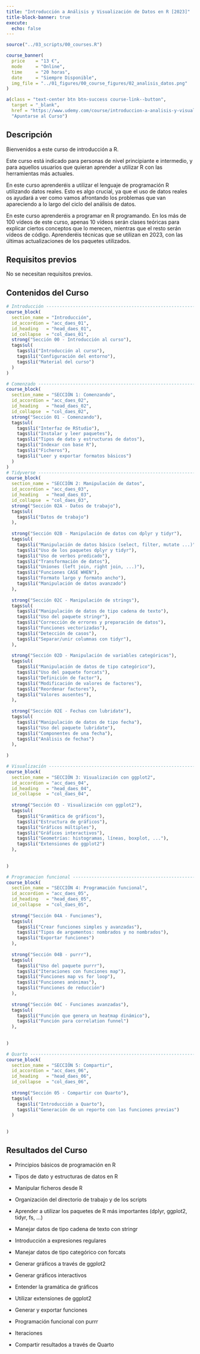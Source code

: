 ```yaml
---
title: "Introducción a Análisis y Visualización de Datos en R [2023]"
title-block-banner: true
execute: 
  echo: false
---
```


```r
source("../03_scripts/00_courses.R")
```

::: course-banner
```r
course_banner(
  price    = "13 €",
  mode     = "Online",
  time     = "20 horas",
  date     = "Siempre Disponible",
  img_file = "../01_figures/00_course_figures/02_analisis_datos.png"
)
```
:::

::: course-link
```r
a(class = "text-center btn btn-success course-link--button",
  target = "_blank",
  href = "https://www.udemy.com/course/introduccion-a-analisis-y-visualizacion-de-datos-en-r-2023/?couponCode=8631464F84A88E393D9E", 
  "Apuntarse al Curso")
```
:::

::: course-description
::: course-description--title
## Descripción
:::

::: course-description--text
Bienvenidos a este curso de introducción a R.

Este curso está indicado para personas de nivel principiante e intermedio, y para aquellos usuarios que quieran aprender a utilizar R con las herramientas más actuales.

En este curso aprenderéis a utilizar el lenguaje de programación R utilizando datos reales. Esto es algo crucial, ya que el uso de datos reales os ayudará a ver como vamos afrontando los problemas que van apareciendo a lo largo del ciclo del análisis de datos.

En este curso aprenderéis a programar en R programando. En los más de 100 vídeos de este curso, apenas 10 vídeos serán clases teóricas para explicar ciertos conceptos que lo merecen, mientras que el resto serán vídeos de código. Aprenderéis técnicas que se utilizan en 2023, con las últimas actualizaciones de los paquetes utilizados.
:::
:::

::: course-description
::: course-description--title
## Requisitos previos
:::

::: course-description--text
No se necesitan requisitos previos.
:::
:::

::: {.course-curriculum .column-screen}
::: course-description--title
## Contenidos del Curso
:::

```r
# Introducción --------------------------------------------------------------------
course_block(
  section_name = "Introducción",
  id_accordion = "acc_daes_01",
  id_heading   = "head_daes_01",
  id_collapse  = "col_daes_01",
  strong("Sección 00 - Introducción al curso"),
  tags$ul(
    tags$li("Introducción al curso"),
    tags$li("Configuración del entorno"),
    tags$li("Material del curso")
  )
)

# Comenzado ----------------------------------------------------------------------
course_block(
  section_name = "SECCIÓN 1: Comenzando",
  id_accordion = "acc_daes_02",
  id_heading   = "head_daes_02",
  id_collapse  = "col_daes_02",
  strong("Sección 01 - Comenzando"),
  tags$ul(
    tags$li("Interfaz de RStudio"),
    tags$li("Instalar y leer paquetes"),
    tags$li("Tipos de dato y estructuras de datos"),
    tags$li("Indexar con base R"),
    tags$li("Ficheros"),
    tags$li("Leer y exportar formatos básicos")
  )
)
# Tidyverse --------------------------------------------------------------------
course_block(
  section_name = "SECCIÓN 2: Manipulación de datos",
  id_accordion = "acc_daes_03",
  id_heading   = "head_daes_03",
  id_collapse  = "col_daes_03",
  strong("Sección 02A - Datos de trabajo"),
  tags$ul(
    tags$li("Datos de trabajo")
  ),
  
  strong("Sección 02B - Manipulación de datos con dplyr y tidyr"),
  tags$ul(
    tags$li("Manipulación de datos básico (select, filter, mutate ...)"),
    tags$li("Uso de los paquetes dplyr y tidyr"),
    tags$li("Uso de verbos predicado"),
    tags$li("Transformación de datos"),
    tags$li("Uniones (left join, right join, ...)"),
    tags$li("Funciones CASE WHEN"),
    tags$li("Formato largo y formato ancho"),
    tags$li("Manipulación de datos avanzado")
  ),
  
  strong("Sección 02C - Manipulación de strings"),
  tags$ul(
    tags$li("Manipulación de datos de tipo cadena de texto"),
    tags$li("Uso del paquete stringr"),
    tags$li("Corrección de errores y preparación de datos"),
    tags$li("Funciones vectorizadas"),
    tags$li("Detección de casos"),
    tags$li("Separar/unir columnas con tidyr"),
  ),
  
  strong("Sección 02D - Manipulación de variables categóricas"),
  tags$ul(
    tags$li("Manipulación de datos de tipo categórico"),
    tags$li("Uso del paquete forcats"),
    tags$li("Definición de factor"),
    tags$li("Modificación de valores de factores"),
    tags$li("Reordenar factores"),
    tags$li("Valores ausentes"),
  ),
  
  strong("Sección 02E - Fechas con lubridate"),
  tags$ul(
    tags$li("Manipulación de datos de tipo fecha"),
    tags$li("Uso del paquete lubridate"),
    tags$li("Componentes de una fecha"),
    tags$li("Análisis de fechas")
  ),
  
)

# Visualización --------------------------------------------------------------------
course_block(
  section_name = "SECCIÓN 3: Visualización con ggplot2",
  id_accordion = "acc_daes_04",
  id_heading   = "head_daes_04",
  id_collapse  = "col_daes_04",
  
  strong("Sección 03 - Visualización con ggplot2"),
  tags$ul(
    tags$li("Gramática de gráficos"),
    tags$li("Estructura de gráficos"),
    tags$li("Gráficos múltiples"),
    tags$li("Gráficos interactivos"),
    tags$li("Geometrías: histogramas, líneas, boxplot, ..."),
    tags$li("Extensiones de ggplot2")
  ),
  
  
)

# Programacion funcional ----------------------------------------------------------------
course_block(
  section_name = "SECCIÓN 4: Programación funcional",
  id_accordion = "acc_daes_05",
  id_heading   = "head_daes_05",
  id_collapse  = "col_daes_05",
  
  strong("Sección 04A - Funciones"),
  tags$ul(
    tags$li("Crear funciones simples y avanzadas"),
    tags$li("Tipos de argumentos: nombrados y no nombrados"),
    tags$li("Exportar funciones")
  ),
  
  strong("Sección 04B - purrr"),
  tags$ul(
    tags$li("Uso del paquete purrr"),
    tags$li("Iteraciones con funciones map"),
    tags$li("Funciones map vs for loop"),
    tags$li("Funciones anónimas"),
    tags$li("Funciones de reducción")
  ),
  
  strong("Sección 04C - Funciones avanzadas"),
  tags$ul(
    tags$li("Función que genera un heatmap dinámico"),
    tags$li("Función para correlation funnel")
  ),
  
  
)

# Quarto --------------------------------------------------------------------
course_block(
  section_name = "SECCIÓN 5: Compartir",
  id_accordion = "acc_daes_06",
  id_heading   = "head_daes_06",
  id_collapse  = "col_daes_06",
  
  strong("Sección 05 - Compartir con Quarto"),
  tags$ul(
    tags$li("Introducción a Quarto"),
    tags$li("Generación de un reporte con las funciones previas")
  )
  
  
)
```
:::

::: course-description
::: course-description--title
## Resultados del Curso
:::

::: course-description--text
-   Principios básicos de programación en R

-   Tipos de dato y estructuras de datos en R

-   Manipular ficheros desde R

-   Organización del directorio de trabajo y de los scripts

-   Aprender a utilizar los paquetes de R más importantes (dplyr, ggplot2, tidyr, fs, ...)

-   Manejar datos de tipo cadena de texto con stringr

-   Introducción a expresiones regulares

-   Manejar datos de tipo categórico con forcats

-   Generar gráficos a través de ggplot2

-   Generar gráficos interactivos

-   Entender la gramática de gráficos

-   Utilizar extensiones de ggplot2

-   Generar y exportar funciones

-   Programación funcional con purrr

-   Iteraciones

-   Compartir resultados a través de Quarto
:::
:::

